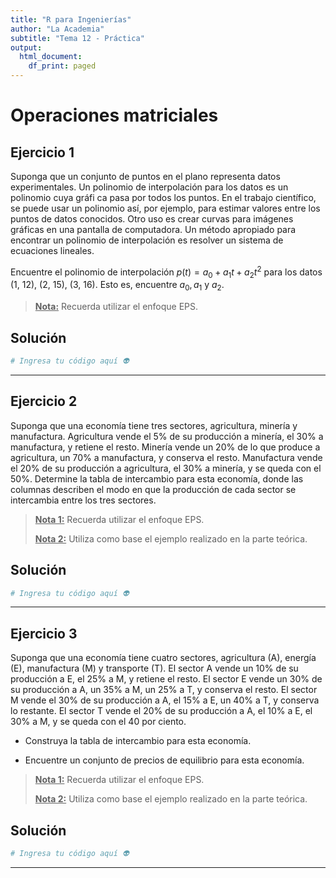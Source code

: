 ```yaml
---
title: "R para Ingenierías"
author: "La Academia"
subtitle: "Tema 12 - Práctica"
output:
  html_document:
    df_print: paged
---
```


# Operaciones matriciales

## Ejercicio 1

Suponga que un conjunto de puntos en el plano representa datos experimentales. Un polinomio de interpolación para los datos es un polinomio cuya gráfi ca pasa por todos los puntos. En el trabajo científico, se puede usar un polinomio así, por ejemplo, para estimar valores entre los puntos de datos conocidos. Otro uso es crear curvas para imágenes gráficas en una pantalla de computadora. Un método apropiado para encontrar un polinomio de interpolación es resolver un sistema de ecuaciones lineales.

Encuentre el polinomio de interpolación $p(t) = a_0 + a_1t + a_2t^2$ para los datos (1, 12), (2, 15), (3, 16). Esto es, encuentre $a_0, a_1$ y $a_2$.

> [**Nota:**]{.underline} Recuerda utilizar el enfoque EPS.

## Solución

```r
# Ingresa tu código aquí 👽
```

------------------------------------------------------------------------

## Ejercicio 2

Suponga que una economía tiene tres sectores, agricultura, minería y manufactura. Agricultura vende el 5% de su producción a minería, el 30% a manufactura, y retiene el resto. Minería vende un 20% de lo que produce a agricultura, un 70% a manufactura, y conserva el resto. Manufactura vende el 20% de su producción a agricultura, el 30% a minería, y se queda con el 50%. Determine la tabla de intercambio para esta economía, donde las columnas describen el modo en que la producción de cada sector se intercambia entre los tres sectores.

> [**Nota 1:**]{.underline} Recuerda utilizar el enfoque EPS.
>
> [**Nota 2:**]{.underline} Utiliza como base el ejemplo realizado en la parte teórica.

## Solución

```r
# Ingresa tu código aquí 👽
```

------------------------------------------------------------------------

## Ejercicio 3

Suponga que una economía tiene cuatro sectores, agricultura (A), energía (E), manufactura (M) y transporte (T). El sector A vende un 10% de su producción a E, el 25% a M, y retiene el resto. El sector E vende un 30% de su producción a A, un 35% a M, un 25% a T, y conserva el resto. El sector M vende el 30% de su producción a A, el 15% a E, un 40% a T, y conserva lo restante. El sector T vende el 20% de su producción a A, el 10% a E, el 30% a M, y se queda con el 40 por ciento.

-   Construya la tabla de intercambio para esta economía.

-   Encuentre un conjunto de precios de equilibrio para esta economía.

> [**Nota 1:**]{.underline} Recuerda utilizar el enfoque EPS.
>
> [**Nota 2:**]{.underline} Utiliza como base el ejemplo realizado en la parte teórica.

## Solución

```r
# Ingresa tu código aquí 👽
```

------------------------------------------------------------------------

